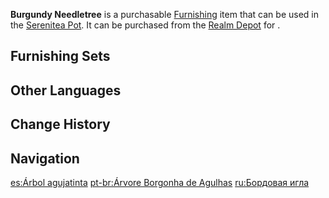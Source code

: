 {{Furnishing Infobox
|id             = 372334
|image          = Item Burgundy Needletree.png
|category       = Landform
|subcategory    = Tree
|quality        = 3
|adeptal_energy = 20
|load           = 50
|reduced_load   = 50
|description    = A strange tree unique to the region around [[The Chasm]]. Its lineage brings it quite close to the Sandbearer Tree, and their respective wood qualities are indeed similar, such that most will not treat the two as separate species. However, this tree sports smoky-red leaves of exceeding loveliness as a result of the unique conditions of the land they grow on. It is said that this tree will display the characteristics of the Hanging Needle art of calligraphic penmanship if you look at it from just the right angle, which is how it derives its name.
|source1        = [[Realm Depot]]
}}
'''Burgundy Needletree''' is a purchasable [[Furnishing]] item that can be used in the [[Serenitea Pot]]. It can be purchased from the [[Realm Depot]] for {{Item|Realm Currency|30|x=80}}.

==Furnishing Sets==
{{Craft Usage}}

==Other Languages==
{{Other Languages
|en      = Burgundy Needletree
|zhs     = 烟红悬针树
|zhs_rm  = Yān Hóng Xuán Zhēn Shù
|zht     = 煙紅懸針樹
|zht_rm  = Yān Hóng Xuán Zhēn Shù
|zh_tl   = 
|ja      = 煙赤懸針樹
|ja_rm   = Enseki Kenshinju{{Assumed}}
|ja_tl   = Red Smoke Needle Tree
|ko      = 적홍색 현침나무
|ko_rm   = Jeokhongsaek Hyeonchimnamu
|ko_tl   = Burgundy Needletree
|es      = Árbol agujatinta
|es_tl   = Red-Needle Tree
|fr      = Arbre-aiguille bordeaux
|fr_tl   = Burgundy Needle-Tree
|ru      = Бордовая игла
|ru_tl   = Maroon Needle
|th      = ต้นเข็มร้อยสีแดงควัน
|th_rm   = 
|th_tl   = 
|vi      = Cây Yên Hồng Huyền Trâm
|vi_tl   = 
|de      = Rougeroter Nadelbaum
|de_tl   = Rouge-Red Needletree
|id      = Pohon Jarum Merah
|id_tl   = Red Needle Tree
|pt      = Árvore Borgonha de Agulhas
|pt_tl   = 
|tr      = Bordo İğne Ağacı
|tr_tl   = 
|it      = Spinalbero borgogna
|it_tl   = 
}}

==Change History==
{{Change History|2.7}}

==Navigation==
{{Furnishing Navbox|exterior}}

[[es:Árbol agujatinta]]
[[pt-br:Árvore Borgonha de Agulhas]]
[[ru:Бордовая игла]]
